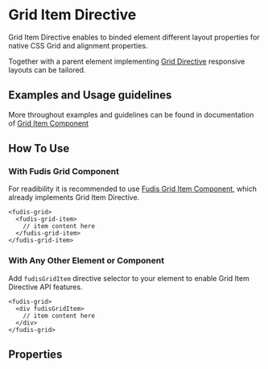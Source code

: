 
<Meta title="Directives/Grid/Grid Item" />

# Grid Item Directive

Grid Item Directive enables to binded element different layout properties for native CSS Grid and alignment properties.

Together with a parent element implementing [Grid Directive](/docs/directives-grid-grid-directive--documentation) responsive layouts can be tailored.

## Examples and Usage guidelines

More throughout examples and guidelines can be found in documentation of [Grid Item Component](/docs/components-grid-grid-item--documentation)

## How To Use

### With Fudis Grid Component

For readibility it is recommended to use [Fudis Grid Item Component](/docs/components-grid-grid-item--documentation), which already implements Grid Item Directive.

```
<fudis-grid>
  <fudis-grid-item>
    // item content here
  </fudis-grid-item>
</fudis-grid-item>
```

### With Any Other Element or Component

Add `fudisGridItem` directive selector to your element to enable Grid Item Directive API features.

```
<fudis-grid>
  <div fudisGridItem>
    // item content here
  </div>
</fudis-grid>
```

## Properties

<ArgTypes of={GridItemDirective} />
